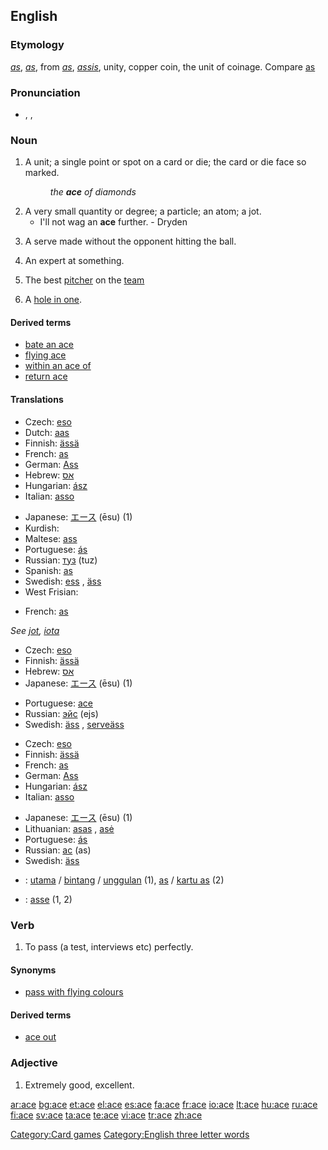 {{see|Ace|ACE}}
==English==

===Etymology===
{{OE.}} ''[[as]]'', {{F.}} ''[[as]]'', from {{L.}} ''[[as]]'', ''[[assis]]'', unity, copper coin, the unit of coinage. Compare [[as]]

===Pronunciation===
* {{enPR|ās}}, {{IPA|/eɪs/}}, {{SAMPA|/eIs/}}
*: {{rhymes|eɪs}}

===Noun===
{{en-noun}}

# A unit; a single point or spot on a card or die; the card or die face so marked.
#: ''the '''ace''' of diamonds''
# A very small quantity or degree; a particle; an atom; a jot.
#* I'll not wag an '''ace''' further. - Dryden
# {{tennis}} A serve made without the opponent hitting the ball.
# An expert at something.
# {{baseball}} The best [[pitcher]] on the [[team]]
# {{golf}} A [[hole in one]].

====Derived terms====
* [[bate an ace]]
* [[flying ace]]
* [[within an ace of]]
* [[return ace]]

====Translations====
{{trans-top|unit}}
{{trans-mid}}
{{trans-bottom}}

{{trans-top|card with a single spot}}
* Czech: [[eso]] {{n}}
* Dutch: [[aas]] {{m}}
* Finnish: [[ässä]]
* French: [[as#French|as]] {{m}}
* German: [[As#German|Ass]] {{n}}
* Hebrew: [[אס]] {{m}}
* Hungarian: [[ász]]
* Italian: [[asso]] {{m}}
{{trans-mid}}
* Japanese: [[エース]] (ēsu) (1)
* Kurdish: {{KUchar|[[ئاس]]}}
* Maltese: [[ass]]
* Portuguese: [[ás]] {{m}}
* Russian: [[туз]] (tuz) {{m}}
* Spanish: [[as#Spanish|as]] {{m}}
* Swedish: [[ess]] {{n}}, [[äss]] {{n}}
* West Frisian: {{t|fy|aas}}
{{trans-bottom}}

{{trans-top|die face with a single spot}}
* French: [[as#French|as]] {{m}}
{{trans-mid}}
{{trans-bottom}}

{{trans-top|very small quantity or degree}}
''See [[jot]], [[iota]]''
{{trans-bottom}}
{{trans-top|point scored in tennis without the opponent hitting the ball}}
* Czech: [[eso]] {{n}}
* Finnish: [[ässä]]
* Hebrew: [[אס]] {{m}}
* Japanese: [[エース]] (ēsu) (1)
{{trans-mid}}
* Portuguese: [[ace]] {{m}}
* Russian: [[эйс]] (ejs) {{m}}
* Swedish: [[äss]] {{n}}, [[serveäss]] {{n}}
{{trans-bottom}}

{{trans-top|expert}}
* Czech: [[eso]] {{n}}
* Finnish: [[ässä]]
* French: [[as#French|as]] {{m}}
* German: [[Ass]] {{n}}
* Hungarian: [[ász]]
* Italian: [[asso]] {{m}}
{{trans-mid}}
* Japanese: [[エース]] (ēsu) (1)
* Lithuanian: [[asas]] {{m}}, [[asė]] {{f}}
* Portuguese: [[ás]] {{m}}
* Russian: [[ас]] (as) {{m}}
* Swedish: [[äss]] {{n}}
{{trans-bottom}}

{{checktrans}}
* {{ttbc|Indonesian}}: [[utama]] / [[bintang]] / [[unggul]]an (1), [[as]] / [[kartu as]] (2)
* {{ttbc|Interlingua}}: [[asse]] (1, 2)

===Verb===
{{en-verb|ac|ing}}

# To pass (a test, interviews etc) perfectly.

====Synonyms====
* [[pass with flying colours]]

====Derived terms====
* [[ace out]]

===Adjective===
{{en-adj|acer|acest|more}}

# {{informal}} Extremely good, excellent.

[[Category:Card games]]
[[Category:English three letter words]]

[[ar:ace]]
[[bg:ace]]
[[et:ace]]
[[el:ace]]
[[es:ace]]
[[fa:ace]]
[[fr:ace]]
[[io:ace]]
[[lt:ace]]
[[hu:ace]]
[[ru:ace]]
[[fi:ace]]
[[sv:ace]]
[[ta:ace]]
[[te:ace]]
[[vi:ace]]
[[tr:ace]]
[[zh:ace]]